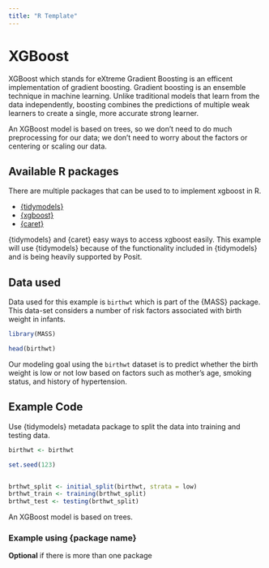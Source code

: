 ```yaml
---
title: "R Template"
---
```


# XGBoost
XGBoost which stands for eXtreme Gradient Boosting is an efficent implementation of gradient boosting. Gradient boosting is an ensemble technique in machine learning. Unlike traditional models that learn from the data independently, boosting combines the predictions of multiple weak learners to create a single, more accurate strong learner. 

An XGBoost model is based on trees, so we don’t need to do much preprocessing for our data; we don’t need to worry about the factors or centering or scaling our data. 


## Available R packages

There are multiple packages that can be used to to implement xgboost in R.

-   [{tidymodels}](https://www.tidymodels.org/)
-   [{xgboost}](https://cran.r-project.org/web/packages/xgboost/index.html)
-   [{caret}](https://cran.r-project.org/web/packages/caret/index.html)

{tidymodels} and {caret} easy ways to access xgboost easily. This example will use {tidymodels} because of the functionality included in {tidymodels} and is being heavily supported by Posit.

## Data used

Data used for this example is `birthwt` which is part of the {MASS} package. This data-set considers a number of risk factors associated with birth weight in infants. 

```r
library(MASS)

head(birthwt)
```

Our modeling goal using the `birthwt` dataset is to predict whether the birth weight is low or not low based on factors such as mother's age, smoking status, and history of hypertension.

## Example Code
Use {tidymodels} metadata package to split the data into training and testing data.

```r
birthwt <- birthwt

set.seed(123)


brthwt_split <- initial_split(birthwt, strata = low)
brthwt_train <- training(brthwt_split)
brthwt_test <- testing(brthwt_split)

```

An XGBoost model is based on trees. 

### Example using {package name}

**Optional** if there is more than one package
